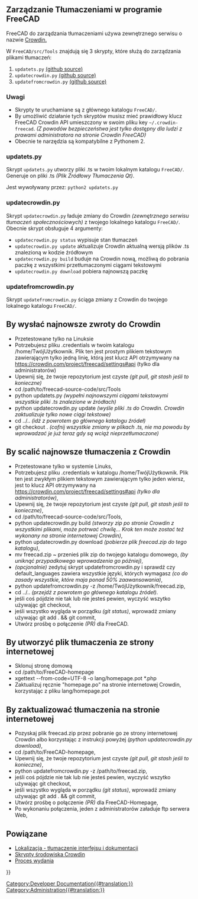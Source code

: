 <languages/>
{{TOCright}}
<span id="Managing_Translations_for_FreeCAD"></span>
== Zarządzanie Tłumaczeniami w programie FreeCAD ==

FreeCAD do zarządzania tłumaczeniami używa zewnętrznego serwisu o nazwie [https://crowdin.com/project/freecad Crowdin.] 

W <code>FreeCAD/src/Tools</code> znajdują się 3 skrypty, które służą do zarządzania plikami tłumaczeń:
# <code>updatets.py</code> [https://github.com/FreeCAD/FreeCAD/blob/master/src/Tools/updatets.py (github source)]
# <code>updatecrowdin.py</code> [https://github.com/FreeCAD/FreeCAD/blob/master/src/Tools/updatecrowdin.py (github source)]
# <code>updatefromcrowdin.py</code> [https://github.com/FreeCAD/FreeCAD/blob/master/src/Tools/updatefromcrowdin.py (github source)]

<span id="Notes"></span>
=== Uwagi ===

* Skrypty te uruchamiane są z głównego katalogu <code>FreeCAD/</code>. 
* By umożliwić działanie tych skryptów musisz mieć prawidłowy klucz FreeCAD Crowdin API umieszczony w swoim pliku key <code>~/.crowdin-freecad</code>. ''(Z powodów bezpieczeństwa jest tylko dostępny dla ludzi z prawami administratora na stronie Crowdin FreeCAD)''
* Obecnie te narzędzia są kompatybilne z Pythonem 2.
 
=== updatets.py ===

Skrypt <code>updatets.py</code> utworzy pliki .ts w twoim lokalnym katalogu <code>FreeCAD/</code>. Generuje on pliki .ts ''(Plik Źródłowy Tłumaczenia Qt)''. 

Jest wywoływany przez:
<code>python2 updatets.py</code>

=== updatecrowdin.py ===

Skrypt <code>updatecrowdin.py</code> ładuje zmiany do Crowdin ''(zewnętrznego serwisu tłumaczeń społecznościowych)'' z twojego lokalnego katalogu <code>FreeCAD/</code>. Obecnie skrypt obsługuje 4 argumenty:

* <code>updatecrowdin.py status</code> wypisuje stan tłumaczeń
* <code>updatecrowdin.py update</code> aktualizuje Crowdin aktualną wersją plików .ts znalezioną w kodzie źródłowym
* <code>updatecrowdin.py build</code> buduje na Crowdin nową, możliwą do pobrania paczkę z wszystkimi przetłumaczonymi ciągami tekstowymi
* <code>updatecrowdin.py download</code> pobiera najnowszą paczkę

=== updatefromcrowdin.py ===

Skrypt <code>updatefromcrowdin.py</code> ściąga zmiany z Crowdin do twojego lokalnego katalogu <code>FreeCAD/</code>.

<span id="To_send_latest_strings_to_crowdin"></span>
== By wysłać najnowsze zwroty do Crowdin ==

* Przetestowane tylko na Linuksie
* Potrzebujesz pliku .credentials w twoim katalogu /home/TwójUżytkownik. Plik ten jest prostym plikiem tekstowym zawierającym tylko jedną linię, którą jest klucz API otrzymywany na https://crowdin.com/project/freecad/settings#api (tylko dla administratorów)
* Upewnij się, że twoje repozytorium jest czyste ''(git pull, git stash jeśli to konieczne)''
* cd /path/to/freecad-source-code/src/Tools
* python updatets.py ''(wypełni najnowszymi ciągami tekstowymi wszystkie pliki .ts znalezione w źródłach)''
* python updatecrowdin.py update ''(wyśle pliki .ts do Crowdin. Crowdin zaktualizuje tylko nowe ciągi tekstowe)''
* cd ../.. ''(idź z powrotem go głównego katalogu źródeł)''
* git checkout . ''(cofnij wszystkie zmiany w plikach .ts, nie ma powodu by wprowadzać je już teraz gdy są wciąż nieprzetłumaczone)''

<span id="To_merge_latest_translations_from_crowdin"></span>
== By scalić najnowsze tłumaczenia z Crowdin ==

* Przetestowane tylko w systemie Linuks,
* Potrzebujesz pliku .credentials w katalogu /home/TwójUżytkownik. Plik ten jest zwykłym plikiem tekstowym zawierającym tylko jeden wiersz, jest to klucz API otrzymywany na https://crowdin.com/project/freecad/settings#api ''(tylko dla administratorów)'',
* Upewnij się, że twoje repozytorium jest czyste ''(git pull, git stash jeśli to konieczne)'',
* cd /path/to/freecad-source-code/src/Tools,
* python updatecrowdin.py build ''(stworzy zip po stronie Crowdin z wszystkimi plikami, może potrwać chwilę... Krok ten może zostać też wykonany na stronie internetowej Crowdin)'',
* python updatecrowdin.py download ''(pobierze plik freecad.zip do tego katalogu)'',
* mv freecad.zip ~ przenieś plik zip do twojego katalogu domowego, ''(by uniknąć przypadkowego wprowadzenia go później)'',
* ''(opcjonalnie)'' zedytuj skrypt updatefromcrowdin.py i sprawdź czy default_languages zawiera wszystkie języki, których wymagasz ''(co do zasady wszystkie, które maja ponad 50% zaawansowania)'',
* python updatefromcrowdin.py -z /home/TwójUżytkownik/freecad.zip,
* cd ../.. ''(przejdź z powrotem go głównego katalogu źródeł)''.
* jeśli coś pójdzie nie tak lub nie jesteś pewien, wyczyść wszytko używając git checkout,
* jeśli wszystko wygląda w porządku ''(git status)'', wprowadź zmiany używając git add . && git commit,
* Utwórz prośbę o połączenie ''(PR)'' dla FreeCAD.

<span id="To_generate_a_translation_file_from_the_website"></span>
== By utworzyć plik tłumaczenia ze strony internetowej ==

* Sklonuj stronę domową
* cd /path/to/FreeCAD-homepage
* xgettext --from-code=UTF-8 -o lang/homepage.pot *.php
* Zaktualizuj ręcznie "homepage.po" na stronie internetowej Crowdin, korzystając z pliku lang/homepage.pot

<span id="To_update_the_translations_of_the_website"></span>
== By zaktualizować tłumaczenia na stronie internetowej ==

* Pozyskaj plik freecad.zip przez pobranie go ze strony internetowej Crowdin albo korzystając z instrukcji powyżej ''(python updatecrowdin.py download)'',
* cd /path/to/FreeCAD-homepage,
* Upewnij się, że twoje repozytorium jest czyste ''(git pull, git stash jeśli to konieczne)'',
* python updatefromcrowdin.py -z /path/to/freecad.zip,
* jeśli coś pójdzie nie tak lub nie jesteś pewien, wyczyść wszytko używając git checkout,
* jeśli wszystko wygląda w porządku ''(git status)'', wprowadź zmiany używając git add . && git commit,
* Utwórz prośbę o połączenie ''(PR)'' dla FreeCAD-Homepage,
* Po wykonaniu połączenia, jeden z administratorów załaduje ftp serwera Web,

<span id="Related"></span>
== Powiązane ==

* [[Localisation/pl|Lokalizacja - tłumaczenie interfejsu i dokumentacji]]
* [[Crowdin_Scripts/pl|Skrypty środowiska Crowdin]]
* [[Release_process/pl|Proces wydania]]


{{Userdocnavi{{#translation:}}}}

[[Category:Developer Documentation{{#translation:}}]]

[[Category:Administration{{#translation:}}]]